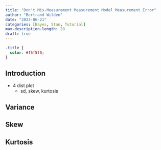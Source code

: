 ```yaml
---
title: "Don't Mis-Measurement Measurement Model Measurement Error"
author: "Bertrand Wilden"
date: "2023-06-21"
categories: [Bayes, Stan, Tutorial]
max-description-length: 20
draft: true
---
```


```css
.title {
  color: #f5f5f5;
}
```

## Introduction

- 4 dist plot
  - sd, skew, kurtosis

## Variance

## Skew

## Kurtosis
